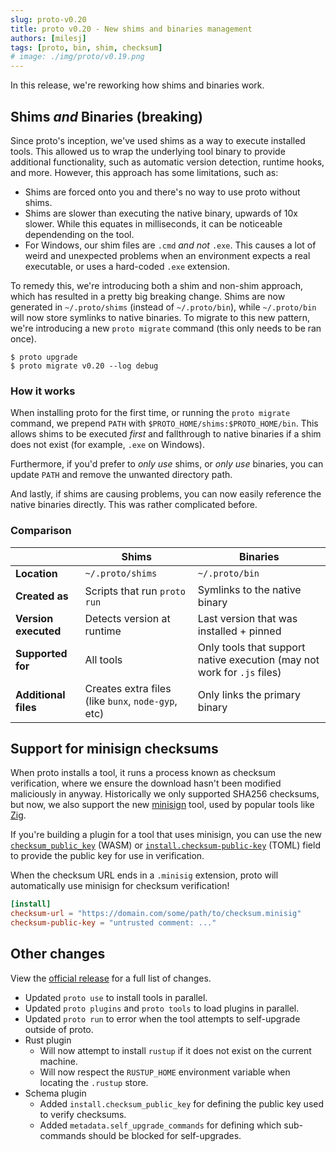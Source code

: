 ```yaml
---
slug: proto-v0.20
title: proto v0.20 - New shims and binaries management
authors: [milesj]
tags: [proto, bin, shim, checksum]
# image: ./img/proto/v0.19.png
---
```


In this release, we're reworking how shims and binaries work.

<!--truncate-->

## Shims _and_ Binaries (breaking)

Since proto's inception, we've used shims as a way to execute installed tools. This allowed us to
wrap the underlying tool binary to provide additional functionality, such as automatic version
detection, runtime hooks, and more. However, this approach has some limitations, such as:

- Shims are forced onto you and there's no way to use proto without shims.
- Shims are slower than executing the native binary, upwards of 10x slower. While this equates in
  milliseconds, it can be noticeable dependending on the tool.
- For Windows, our shim files are `.cmd` _and not_ `.exe`. This causes a lot of weird and unexpected
  problems when an environment expects a real executable, or uses a hard-coded `.exe` extension.

To remedy this, we're introducing both a shim and non-shim approach, which has resulted in a pretty
big breaking change. Shims are now generated in `~/.proto/shims` (instead of `~/.proto/bin`), while
`~/.proto/bin` will now store symlinks to native binaries. To migrate to this new pattern, we're
introducing a new `proto migrate` command (this only needs to be ran once).

```shell
$ proto upgrade
$ proto migrate v0.20 --log debug
```

### How it works

When installing proto for the first time, or running the `proto migrate` command, we prepend `PATH`
with `$PROTO_HOME/shims:$PROTO_HOME/bin`. This allows shims to be executed _first_ and fallthrough
to native binaries if a shim does not exist (for example, `.exe` on Windows).

Furthermore, if you'd prefer to _only use_ shims, or _only use_ binaries, you can update `PATH` and
remove the unwanted directory path.

And lastly, if shims are causing problems, you can now easily reference the native binaries
directly. This was rather complicated before.

### Comparison

|                      | Shims                                              | Binaries                                                                |
| -------------------- | -------------------------------------------------- | ----------------------------------------------------------------------- |
| **Location**         | `~/.proto/shims`                                   | `~/.proto/bin`                                                          |
| **Created as**       | Scripts that run `proto run`                       | Symlinks to the native binary                                           |
| **Version executed** | Detects version at runtime                         | Last version that was installed + pinned                                |
| **Supported for**    | All tools                                          | Only tools that support native execution (may not work for `.js` files) |
| **Additional files** | Creates extra files (like `bunx`, `node-gyp`, etc) | Only links the primary binary                                           |

## Support for minisign checksums

When proto installs a tool, it runs a process known as checksum verification, where we ensure the
download hasn't been modified maliciously in anyway. Historically we only supported SHA256
checksums, but now, we also support the new [minisign](https://jedisct1.github.io/minisign/) tool,
used by popular tools like [Zig](https://ziglang.org/).

If you're building a plugin for a tool that uses minisign, you can use the new
[`checksum_public_key`](/docs/proto/wasm-plugin#downloading-pre-builts) (WASM) or
[`install.checksum-public-key`](/docs/proto/toml-plugin#downloading-and-installing) (TOML) field to
provide the public key for use in verification.

When the checksum URL ends in a `.minisig` extension, proto will automatically use minisign for
checksum verification!

```toml
[install]
checksum-url = "https://domain.com/some/path/to/checksum.minisig"
checksum-public-key = "untrusted comment: ..."
```

## Other changes

View the [official release](https://github.com/moonrepo/proto/releases/tag/v0.20.0) for a full list
of changes.

- Updated `proto use` to install tools in parallel.
- Updated `proto plugins` and `proto tools` to load plugins in parallel.
- Updated `proto run` to error when the tool attempts to self-upgrade outside of proto.
- Rust plugin
  - Will now attempt to install `rustup` if it does not exist on the current machine.
  - Will now respect the `RUSTUP_HOME` environment variable when locating the `.rustup` store.
- Schema plugin
  - Added `install.checksum_public_key` for defining the public key used to verify checksums.
  - Added `metadata.self_upgrade_commands` for defining which sub-commands should be blocked for
    self-upgrades.

